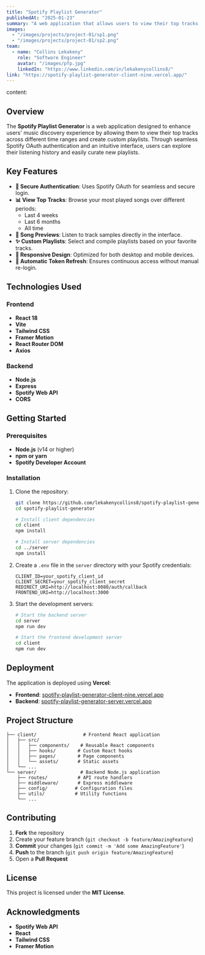 ```yaml
---
title: "Spotify Playlist Generator"
publishedAt: "2025-01-23"
summary: "A web application that allows users to view their top tracks on Spotify and create custom playlists based on their listening history."
images:
  - "/images/projects/project-01/sp1.png"
  - "/images/projects/project-01/sp2.png"
team:
  - name: "Collins Lekakeny"
    role: "Software Engineer"
    avatar: "/images/pfp.jpg"
    linkedIn: "https://www.linkedin.com/in/lekakenycollins8/"
link: "https://spotify-playlist-generator-client-nine.vercel.app/"
---
```

content:

## Overview

The **Spotify Playlist Generator** is a web application designed to enhance users' music discovery experience by allowing them to view their top tracks across different time ranges and create custom playlists. Through seamless Spotify OAuth authentication and an intuitive interface, users can explore their listening history and easily curate new playlists.

## Key Features

- **🔐 Secure Authentication**: Uses Spotify OAuth for seamless and secure login.
- **📊 View Top Tracks**: Browse your most played songs over different periods:
  - Last 4 weeks
  - Last 6 months
  - All time
- **🎵 Song Previews**: Listen to track samples directly in the interface.
- **✨ Custom Playlists**: Select and compile playlists based on your favorite tracks.
- **📱 Responsive Design**: Optimized for both desktop and mobile devices.
- **🔄 Automatic Token Refresh**: Ensures continuous access without manual re-login.

## Technologies Used

### Frontend
- **React 18**
- **Vite**
- **Tailwind CSS**
- **Framer Motion**
- **React Router DOM**
- **Axios**

### Backend
- **Node.js**
- **Express**
- **Spotify Web API**
- **CORS**

## Getting Started

### Prerequisites
- **Node.js** (v14 or higher)
- **npm or yarn**
- **Spotify Developer Account**

### Installation

1. Clone the repository:
   ```sh
   git clone https://github.com/lekakenycollins8/spotify-playlist-generator.git
   cd spotify-playlist-generator
   
   # Install client dependencies
   cd client
   npm install
   
   # Install server dependencies
   cd ../server
   npm install
   ```

2. Create a `.env` file in the `server` directory with your Spotify credentials:
   ```env
   CLIENT_ID=your_spotify_client_id
   CLIENT_SECRET=your_spotify_client_secret
   REDIRECT_URI=http://localhost:8080/auth/callback
   FRONTEND_URI=http://localhost:3000
   ```

3. Start the development servers:
   ```sh
   # Start the backend server
   cd server
   npm run dev
   
   # Start the frontend development server
   cd client
   npm run dev
   ```

## Deployment

The application is deployed using **Vercel**:

- **Frontend**: [spotify-playlist-generator-client-nine.vercel.app](https://spotify-playlist-generator-client-nine.vercel.app/)
- **Backend**: [spotify-playlist-generator-server.vercel.app](https://spotify-playlist-generator-server.vercel.app/)

## Project Structure

```
├── client/                 # Frontend React application
│   ├── src/
│   │   ├── components/    # Reusable React components
│   │   ├── hooks/        # Custom React hooks
│   │   ├── pages/        # Page components
│   │   └── assets/       # Static assets
│   └── ...
└── server/                # Backend Node.js application
    ├── routes/           # API route handlers
    ├── middleware/       # Express middleware
    ├── config/          # Configuration files
    ├── utils/           # Utility functions
    └── ...
```

## Contributing

1. **Fork** the repository
2. Create your feature branch (`git checkout -b feature/AmazingFeature`)
3. **Commit** your changes (`git commit -m 'Add some AmazingFeature'`)
4. **Push** to the branch (`git push origin feature/AmazingFeature`)
5. Open a **Pull Request**

## License

This project is licensed under the **MIT License**.

## Acknowledgments

- **Spotify Web API**
- **React**
- **Tailwind CSS**
- **Framer Motion**
